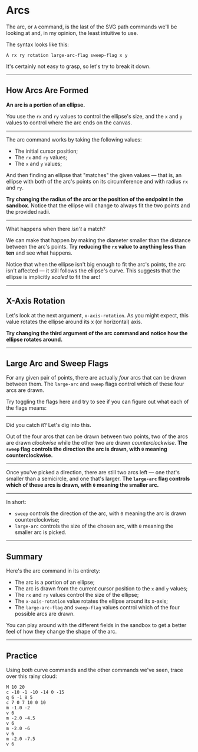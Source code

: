 # Arcs

The arc, or `A` command, is the last of the SVG path commands we'll be looking at and, in my opinion, the least intuitive to use.

The syntax looks like this:

```
A rx ry rotation large-arc-flag sweep-flag x y
```

It's certainly not easy to grasp, so let's try to break it down.

---

## How Arcs Are Formed

**An arc is a portion of an ellipse.**

You use the `rx` and `ry` values to control the ellipse's size, and the `x` and `y` values to control where the arc ends on the canvas.

---

The arc command works by taking the following values:

- The initial cursor position;
- The `rx` and `ry` values;
- The `x` and `y` values;

And then finding an ellipse that "matches" the given values — that is, an ellipse with both of the arc's points on its circumference and with radius `rx` and `ry`.

**Try changing the radius of the arc or the position of the endpoint in the sandbox**. Notice that the ellipse will change to always fit the two points and the provided radii.

---

What happens when there _isn't_ a match?

We can make that happen by making the diameter smaller than the distance between the arc's points. **Try reducing the `rx` value to anything less than ten** and see what happens.

Notice that when the ellipse isn't big enough to fit the arc's points, the arc isn't affected — it still follows the ellipse's curve. This suggests that the ellipse is implicitly _scaled_ to fit the arc!

---

## X-Axis Rotation

Let's look at the next argument, `x-axis-rotation`. As you might expect, this value rotates the ellipse around its x (or horizontal) axis.

**Try changing the third argument of the arc command and notice how the ellipse rotates around.**

---

## Large Arc and Sweep Flags

For any given pair of points, there are actually _four_ arcs that can be drawn between them. The `large-arc` and `sweep` flags control which of these four arcs are drawn.

Try toggling the flags here and try to see if you can figure out what each of the flags means:

---

Did you catch it? Let's dig into this.

Out of the four arcs that can be drawn between two points, two of the arcs are drawn _clockwise_ while the other two are drawn _counterclockwise_. **The `sweep` flag controls the direction the arc is drawn, with `0` meaning counterclockwise.**

---

Once you've picked a direction, there are still two arcs left — one that's smaller than a semicircle, and one that's larger. **The `large-arc` flag controls which of these arcs is drawn, with `0` meaning the smaller arc.**

---

In short:

- `sweep` controls the direction of the arc, with `0` meaning the arc is drawn counterclockwise;
- `large-arc` controls the size of the chosen arc, with `0` meaning the smaller arc is picked.

---

## Summary

Here's the arc command in its entirety:

- The arc is a portion of an ellipse;
- The arc is drawn from the current cursor position to the `x` and `y` values;
- The `rx` and `ry` values control the size of the ellipse;
- The `x-axis-rotation` value rotates the ellipse around its x-axis;
- The `large-arc-flag` and `sweep-flag` values control which of the four possible arcs are drawn.

You can play around with the different fields in the sandbox to get a better feel of how they change the shape of the arc.

---

## Practice

Using _both_ curve commands and the other commands we've seen, trace over this rainy cloud:

```
M 10 20
c -10 -1 -10 -14 0 -15
q 6 -1 8 5
c 7 0 7 10 0 10
m -1.0 -2
v 6
m -2.0 -4.5
v 6
m -2.0 -6
v 6
m -2.0 -7.5
v 6
```
